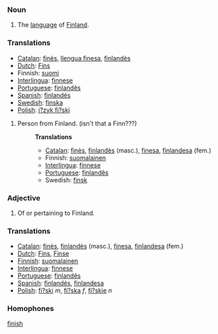 ===Noun===
# The [[language]] of [[Finland]].

===Translations===
*[[Catalan]]: [[finès]], [[llengua finesa]], [[finlandès]]
*[[Dutch]]: [[Fins]]
*Finnish: [[suomi]]
*[[Interlingua]]: [[finnese]]
*[[Portuguese]]: [[finlandês]]
*[[Spanish]]: [[finlandés]]
*[[Swedish]]: [[finska]]
*[[Polish]]: [[j?zyk fi?ski]]

# Person from Finland. (isn't that a Finn???)
#:'''Translations'''
#:*[[Catalan]]: [[finès]], [[finlandès]] (masc.), [[finesa]], [[finlandesa]] (fem.)
#:*Finnish: [[suomalainen]]
#:*[[Interlingua]]: [[finnese]]
#:*[[Portuguese]]: [[finlandês]]
#:*Swedish: [[finsk]]

===Adjective===
# Of or pertaining to Finland.
===Translations===
*[[Catalan]]: [[finès]], [[finlandès]] (masc.), [[finesa]], [[finlandesa]] (fem.)
*[[Dutch]]: [[Fins]], [[Finse]]
*[[Finnish]]: [[suomalainen]]
*[[Interlingua]]: [[finnese]]
*[[Portuguese]]: [[finlandês]]
*[[Spanish]]: [[finlandés]], [[finlandesa]]
*[[Polish]]: [[fi?ski]] ''m'', [[fi?ska]] ''f'', [[fi?skie]] ''n''

===Homophones===

[[finish]]